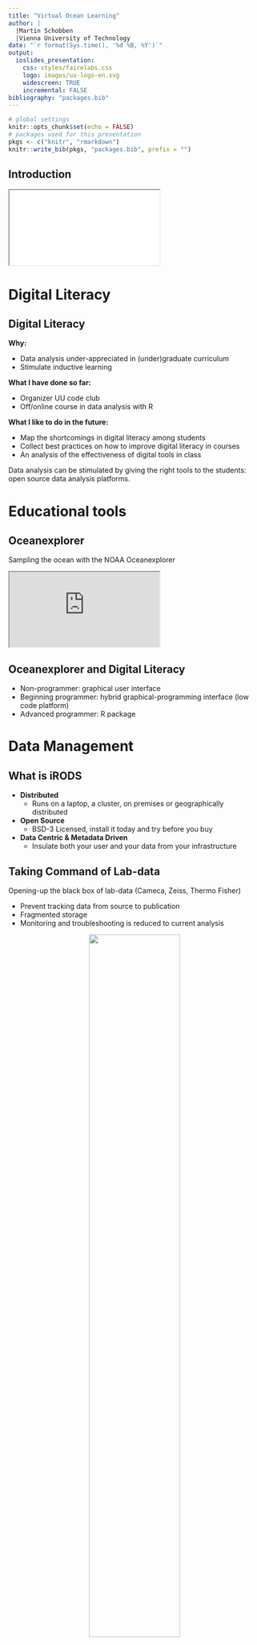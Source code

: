 ```yaml
---
title: "Virtual Ocean Learning"
author: | 
  |Martin Schobben
  |Vienna University of Technology
date: "`r format(Sys.time(), '%d %B, %Y')`"
output: 
  ioslides_presentation:
    css: styles/fairelabs.css
    logo: images/uu-logo-en.svg
    widescreen: TRUE
    incremental: FALSE
bibliography: "packages.bib"
---
```


```r
# global settings
knitr::opts_chunk$set(echo = FALSE)
# packages used for this presentation
pkgs <- c("knitr", "rmarkdown")
knitr::write_bib(pkgs, "packages.bib", prefix = "")
```

## Introduction {data-background="white" data-background-size=cover}

<iframe src="graphical_cv.html"></iframe>

# Digital Literacy

## Digital Literacy

**Why:**

 - Data analysis under-appreciated in (under)graduate curriculum
 - Stimulate inductive learning

**What I have done so far:**

 - Organizer UU code club
 - Off/online course in data analysis with R

**What I like to do in the future:**

- Map the shortcomings in digital literacy among students
- Collect best practices on how to improve digital literacy in courses
- An analysis of the effectiveness of digital tools in class

<div class="notes">
  Data analysis can be stimulated by giving the right tools to the students: open source data analysis platforms.
</div>

# Educational tools

## Oceanexplorer

Sampling the ocean with the NOAA Oceanexplorer

<iframe src="https://utrecht-university.shinyapps.io/oceanexplorer/"></iframe>

## Oceanexplorer and Digital Literacy

- Non-programmer: graphical user interface
- Beginning programmer: hybrid graphical-programming interface (low code platform)
- Advanced programmer: R package

# Data Management

## What is iRODS

- **Distributed**
  + Runs on a laptop, a cluster, on premises or geographically distributed

- **Open Source** 
  + BSD-3 Licensed, install it today and try before you buy
  
- **Data Centric & Metadata Driven**
  + Insulate both your user and your data from your infrastructure
  
## Taking Command of Lab-data

Opening-up the black box of lab-data (Cameca, Zeiss, Thermo Fisher)    

- Prevent tracking data from source to publication
- Fragmented storage 
- Monitoring and troubleshooting is reduced to current analysis

<center>
![](https://github.com/FAIReLABS/webpage/blob/master/datamanagement_infra.png?raw=true){width=60%}
</center>

## Step One: Getting the Lab-data

Parsing unstructured text data.

<center>
![](https://github.com/FAIReLABS/panacea/blob/main/panacea-demo.webp?raw=true){width=100%}
</center>

<div class="notes">
  I think this important for the advertised project as oceanographic (sensor) data will be central to the project. So data management will be central to successful project execution. 
</div>

## Making Data Management Easy

<center>
![](images/fairelabs.png){width=30%}
</center>


One of the biggest problems in research is the inadvertent destruction of data and the inaccessibility of data due to poor labeling and description of data. 

**Solutions:**

- Pure R client for iRODS (official launch June this year)
- Opinionated and interactive tools for dealing with data management including data annotation, standards, and versioning.
- Workflows and processing pipelines with integrated data management functionality


<div class="notes">
  Data management for Researchers: Kristin Briney
  Separating the data (iRODS server) from the analysis (local or HPC).
</div>

## Data literacy

All these solutions would benefit from integral workshops and courses that teach the importance of good data management

## References
